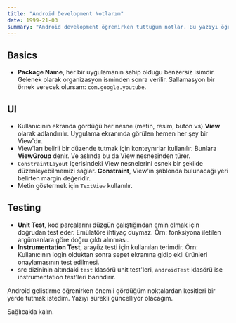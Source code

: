 ```yaml
---
title: "Android Development Notlarım"
date: 1999-21-03
summary: "Android development öğrenirken tuttuğum notlar. Bu yazıyı öğrendikçe iyileştireceğim."
---
```


<CustomImage src="/images/post/android/android-development-notlari/001.png" width={1920} height={1080} fluid />

## Basics

- **Package Name**, her bir uygulamanın sahip olduğu benzersiz isimdir. Gelenek olarak organizasyon isminden sonra verilir. Sallamasyon bir örnek verecek olursam: `com.google.youtube`.

## UI

- Kullanıcının ekranda gördüğü her nesne (metin, resim, buton vs) **View** olarak adlandırılır. Uygulama 
ekranında görülen hemen her şey bir View'dır.
- View'ları belirli bir düzende tutmak için konteynırlar kullanılır. Bunlara **ViewGroup** denir. Ve aslında bu da View nesnesinden türer.
- `ConstraintLayout` içerisindeki View nesnelerini esnek bir şekilde düzenleyebilmemizi sağlar. **Constraint**, View'ın şablonda bulunacağı yeri belirten margin değeridir.
- Metin göstermek için `TextView` kullanılır.

## Testing

- **Unit Test**, kod parçalarını düzgün çalıştığından emin olmak için doğrudan test eder. Emülatöre ihtiyaç duymaz. Örn: fonksiyona iletilen argümanlara göre doğru çıktı alınması.
- **Instrumentation Test**, arayüz testi için kullanılan terimdir. Örn: Kullanıcının login olduktan sonra sepet ekranına gidip ekli ürünleri onaylamasının test edilmesi.
- src dizininin altındaki `test` klasörü unit test'leri, `androidTest` klasörü ise instrumentation test'leri barındırır. 

<TheEnd />

Android geliştirme öğrenirken önemli gördüğüm noktalardan kesitleri bir yerde tutmak istedim. Yazıyı sürekli güncelliyor olacağım.

Sağlıcakla kalın.